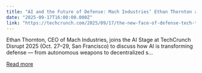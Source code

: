```yaml
---
title: "AI and the Future of Defense: Mach Industries’ Ethan Thornton at TechCrunch Disrupt 2025"
date: "2025-09-17T16:00:00.000Z"
link: "https://techcrunch.com/2025/09/17/the-new-face-of-defense-tech-takes-the-ai-stage-at-techcrunch-disrupt-2025/"
---
```


Ethan Thornton, CEO of Mach Industries, joins the AI Stage at TechCrunch Disrupt 2025 (Oct. 27–29, San Francisco) to discuss how AI is transforming defense — from autonomous weapons to decentralized s...

[Read more](https://techcrunch.com/2025/09/17/the-new-face-of-defense-tech-takes-the-ai-stage-at-techcrunch-disrupt-2025/)
